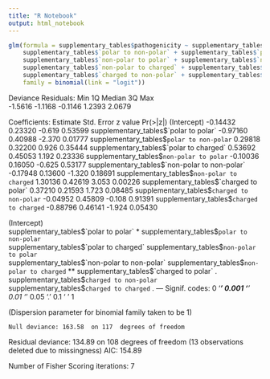 ```yaml
---
title: "R Notebook"
output: html_notebook
---
```




```r
glm(formula = supplementary_tables$pathogenicity ~ supplementary_tables$`polar to polar` + 
    supplementary_tables$`polar to non-polar` + supplementary_tables$`polar to charged` + 
    supplementary_tables$`non-polar to polar` + supplementary_tables$`non-polar to non-polar` + 
    supplementary_tables$`non-polar to charged` + supplementary_tables$`charged to polar` + 
    supplementary_tables$`charged to non-polar` + supplementary_tables$`charged to charged`, 
    family = binomial(link = "logit"))
```


Deviance Residuals: 
    Min       1Q   Median       3Q      Max  
-1.5616  -1.1168  -0.1146   1.2393   2.0679  

Coefficients:
                                              Estimate Std. Error z value Pr(>|z|)
(Intercept)                                   -0.14432    0.23320  -0.619  0.53599
supplementary_tables$`polar to polar`         -0.97160    0.40988  -2.370  0.01777
supplementary_tables$`polar to non-polar`      0.29818    0.32200   0.926  0.35444
supplementary_tables$`polar to charged`        0.53692    0.45053   1.192  0.23336
supplementary_tables$`non-polar to polar`     -0.10036    0.16050  -0.625  0.53177
supplementary_tables$`non-polar to non-polar` -0.17948    0.13600  -1.320  0.18691
supplementary_tables$`non-polar to charged`    1.30136    0.42619   3.053  0.00226
supplementary_tables$`charged to polar`        0.37210    0.21593   1.723  0.08485
supplementary_tables$`charged to non-polar`   -0.04952    0.45809  -0.108  0.91391
supplementary_tables$`charged to charged`     -0.88796    0.46141  -1.924  0.05430
                                                
(Intercept)                                     
supplementary_tables$`polar to polar`         * 
supplementary_tables$`polar to non-polar`       
supplementary_tables$`polar to charged`         
supplementary_tables$`non-polar to polar`       
supplementary_tables$`non-polar to non-polar`   
supplementary_tables$`non-polar to charged`   **
supplementary_tables$`charged to polar`       . 
supplementary_tables$`charged to non-polar`     
supplementary_tables$`charged to charged`     . 
---
Signif. codes:  0 ‘***’ 0.001 ‘**’ 0.01 ‘*’ 0.05 ‘.’ 0.1 ‘ ’ 1

(Dispersion parameter for binomial family taken to be 1)

    Null deviance: 163.58  on 117  degrees of freedom
Residual deviance: 134.89  on 108  degrees of freedom
  (13 observations deleted due to missingness)
AIC: 154.89

Number of Fisher Scoring iterations: 7